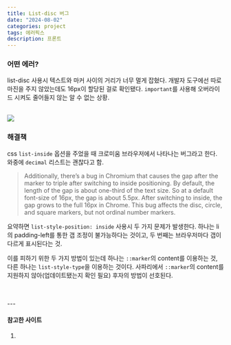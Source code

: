 ```yaml
---
title: List-disc 버그
date: "2024-08-02"
categories: project
tags: 에러픽스
description: 프론트
---
```

<HeadingNavigator />

### 어떤 에러?
list-disc 사용시 텍스트와 마커 사이의 거리가 너무 멀게 잡혔다. 개발자 도구에선 따로 마진을 주지 않았는데도 16px이 할당된 걸로 확인됐다. `important`를 사용해 오버라이드 시켜도 줄어들지 않는 알 수 없는 상황.

<br/>
<Img src='/images/에러/list-disc 버그.png' />

### 해결책

css `list-inside` 옵션을 주었을 때 크로미움 브라우저에서 나타나는 버그라고 한다. 와중에 `decimal` 리스트는 괜찮다고 함.

> <label className="red" />
> Additionally, there’s a bug in Chromium that causes the gap after the marker to triple after switching to inside positioning. By default, the length of the gap is about one-third of the text size. So at a default font-size of 16px, the gap is about 5.5px. After switching to inside, the gap grows to the full 16px in Chrome. This bug affects the disc, circle, and square markers, but not ordinal number markers.

요약하면 `list-style-position: inside` 사용시 두 가지 문제가 발생한다. 하나는 li의 padding-left를 통한 갭 조정이 불가능하다는 것이고, 두 번째는 브라우저마다 갭이 다르게 표시된다는 것.

이를 피하기 위한 두 가지 방법이 있는데 하나는 `::marker`의 content를 이용하는 것, 다른 하나는 `list-style-type`을 이용하는 것이다. 사파리에서 `::marker`의 content를 지원하지 않아(업데이트됐는지 확인 필요) 후자의 방법이 선호된다.



<br/>
<br/>
---

#### 참고한 사이트
1. <Lnk text='Everything You Need to Know About the Gap After the List Marker' href='https://css-tricks.com/everything-you-need-to-know-about-the-gap-after-the-list-marker/' />
